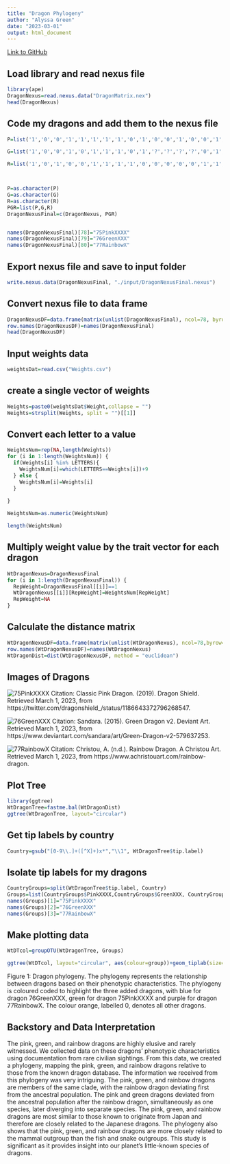 ```yaml
---
title: "Dragon Phylogeny"
author: "Alyssa Green"
date: "2023-03-01"
output: html_document
---
```


[Link to GitHub](https://github.com/alyssagreen02/BIOL432-Week7-DragonPhylogeny)

## Load library and read nexus file
```r
library(ape)
DragonNexus=read.nexus.data("DragonMatrix.nex")
head(DragonNexus)
```
## Code my dragons and add them to the nexus file
```r
P=list('1','0','0','1','1','1','1','1','0','1','0','0','1','0','0','1','1','0','0','0','0','1','0','0','0','0','0','1','1','0','0','1','1','0','0','0','0','0','0','0','0','1','1','0','?','?','?','?','?','?','0','0','0','1','0','0','0','0','0','0','0','1','1','1','0','0','0','0','0','0','1','0','0','1','1','0','1','0')

G=list('1','0','0','1','0','1','1','1','0','1','?','?','?','?','0','1','0','0','1','0','0','0','0','0','1','0','0','1','1','1','0','1','0','0','0','1','1','0','1','1','0','0','0','0','1','1','0','0','0','0','1','1','0','0','1','0','?','?','?','?','?','?','?','?','?','?','?','?','?','?','0','1','1','1','1','1','0','0')

R=list('1','0','1','0','0','1','1','1','1','0','0','0','0','0','1','1','0','0','0','0','0','0','0','1','0','0','1','1','0','1','0','0','0','0','0','0','1','0','0','0','1','1','0','0','0','0','0','0','1','1','0','0','0','0','0','?','?','?','?','0','1','0','0','0','0','0','?','?','?','0','0','0','1','1','0','0','1')



P=as.character(P)
G=as.character(G)
R=as.character(R)
PGR=list(P,G,R)
DragonNexusFinal=c(DragonNexus, PGR)


names(DragonNexusFinal)[78]="75PinkXXXX"
names(DragonNexusFinal)[79]="76GreenXXX"
names(DragonNexusFinal)[80]="77RainbowX"
```

## Export nexus file and save to input folder
```r
write.nexus.data(DragonNexusFinal, "./input/DragonNexusFinal.nexus")
```


## Convert nexus file to data frame
```r
DragonNexusDF=data.frame(matrix(unlist(DragonNexusFinal), ncol=78, byrow=T))
row.names(DragonNexusDF)=names(DragonNexusFinal)
head(DragonNexusDF)
```

## Input weights data
```r
weightsDat=read.csv("Weights.csv")
```

## create a single vector of weights
```r
Weights=paste0(weightsDat$Weight,collapse = "")
Weights=strsplit(Weights, split = "")[[1]]
```


## Convert each letter to a value
```r
WeightsNum=rep(NA,length(Weights))
for (i in 1:length(WeightsNum)) {
  if(Weights[i] %in% LETTERS){
    WeightsNum[i]=which(LETTERS==Weights[i])+9
  } else {
    WeightsNum[i]=Weights[i]
  }
  
}

WeightsNum=as.numeric(WeightsNum)
```

```r
length(WeightsNum)
```

## Multiply weight value by the trait vector for each dragon
```r
WtDragonNexus=DragonNexusFinal
for (i in 1:length(DragonNexusFinal)) {
  RepWeight=DragonNexusFinal[[i]]==1
  WtDragonNexus[[i]][RepWeight]=WeightsNum[RepWeight]
  RepWeight=NA
}
```

## Calculate the distance matrix
```r
WtDragonNexusDF=data.frame(matrix(unlist(WtDragonNexus), ncol=78,byrow=T))
row.names(WtDragonNexusDF)=names(WtDragonNexus)
WtDragonDist=dist(WtDragonNexusDF, method = "euclidean")
```
## Images of Dragons
![75PinkXXXX](images\pink.png)
Citation: Classic Pink Dragon. (2019). Dragon Shield. Retrieved March 1, 2023, from https://twitter.com/dragonshield_/status/1186643372796268547. 

![76GreenXXX](images\green.jpg)
Citation: Sandara. (2015). Green Dragon v2. Deviant Art. Retrieved March 1, 2023, from https://www.deviantart.com/sandara/art/Green-Dragon-v2-579637253. 

![77RainbowX](images\rainbow.jpg)
Citation: Christou, A. (n.d.). Rainbow Dragon. A Christou Art. Retrieved March 1, 2023, from https://www.achristouart.com/rainbow-dragon. 


## Plot Tree
```r
library(ggtree)
WtDragonTree=fastme.bal(WtDragonDist)
ggtree(WtDragonTree, layout="circular")
```

## Get tip labels by country
```r
Country=gsub("[0-9\\.]+([^X]+)x*","\\1", WtDragonTree$tip.label)
```

## Isolate tip labels for my dragons
```r
CountryGroups=split(WtDragonTree$tip.label, Country)
Groups=list(CountryGroups$PinkXXXX,CountryGroups$GreenXXX, CountryGroups$RainbowX)
names(Groups)[1]="75PinkXXXX"
names(Groups)[2]="76GreenXXX"
names(Groups)[3]="77RainbowX"
```

## Make plotting data
```r
WtDTcol=groupOTU(WtDragonTree, Groups)
```

```r
ggtree(WtDTcol, layout="circular", aes(colour=group))+geom_tiplab(size=1, aes(angle=angle))
```
Figure 1: Dragon phylogeny. The phylogeny represents the relationship between dragons based on their phenotypic characteristics. The phylogeny is coloured coded to highlight the three added dragons, with blue for dragon 76GreenXXX, green\ for dragon 75PinkXXXX and purple for dragon 77RainbowX. The colour orange, labelled 0, denotes all other dragons.

## Backstory and Data Interpretation

The pink, green, and rainbow dragons are highly elusive and rarely witnessed. We collected data on these dragons’ phenotypic characteristics using documentation from rare civilian sightings. From this data, we created a phylogeny, mapping the pink, green, and rainbow dragons relative to those from the known dragon database. The information we received from this phylogeny was very intriguing. The pink, green, and rainbow dragons are members of the same clade, with the rainbow dragon deviating first from the ancestral population. The pink and green dragons deviated from the ancestral population after the rainbow dragon, simultaneously as one species, later diverging into separate species. The pink, green, and rainbow dragons are most similar to those known to originate from Japan and therefore are closely related to the Japanese dragons. The phylogeny also shows that the pink, green, and rainbow dragons are more closely related to the mammal outgroup than the fish and snake outgroups. This study is significant as it provides insight into our planet’s little-known species of dragons.
